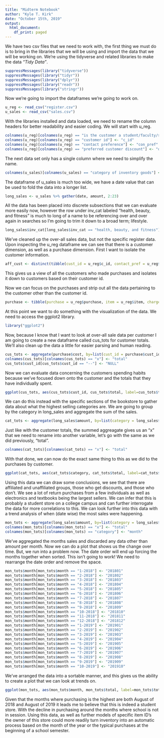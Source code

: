 ```yaml
---
title: "Midterm Notebook"
author: "Kyle T. Kirk"
date: "October 15th, 2019"
output:
  html_document:
    df_print: paged
---
```


We have two csv files that we need to work with, the first thing we must do is to bring in the libraries that we will be using and import the data that we will be working on. We're using the tidyverse and related libraries to make the data *"Tidy Data"*.

```r
suppressMessages(library("tidyverse"))
suppressMessages(library("tidyr"))
suppressMessages(library("dplyr"))
suppressMessages(library("readr"))
suppressMessages(library("stringr"))
```

Now we're going to import the dataframes we're going to work on.

```r
u_reg <- read_csv("register.csv")
u_sales <- read_csv("sales.csv")
```

With the libraries installed and data loaded, we need to rename the column headers for better readability and easier coding. We will start with u_reg.

```r
colnames(u_reg)[colnames(u_reg) == "is the customer a student/faculty/staff (0) or unaffiliated (1)"] <- "aff"
colnames(u_reg)[colnames(u_reg) == "customer id"] <- "c_id"
colnames(u_reg)[colnames(u_reg) == "contact preference"] <- "con_pref"
colnames(u_reg)[colnames(u_reg) == "preferred customer discount"] <- "discount"
```

The next data set only has a single column where we need to simplify the name.

```r
colnames(u_sales)[colnames(u_sales) == "category of inventory goods"] <- "inv_cat"
```

The dataframe of u_sales is much too wide, we have a date value that can be used to fold the data into a longer list.

```r
long_sales <- u_sales %>% gather(date, amount, 2:23)
```

All the data has been placed into discrete subsections that we can evaluate more easily now, however the row under inv_cat labeled "health, beauty, and fitness" is much to long of a name to be referencing over and over again in searches so I'm going to trim it down to a broad term; lifestyle.

```r
long_sales$inv_cat[long_sales$inv_cat == "health, beauty, and fitness"] <- "lifestyle"
```

We've cleaned up the over-all sales data, but not the specific register data. Upon inspecting the u_reg dataframe we can see that there is a customer dimension, as well as a purchase dimension. First I want to isolate the customer information. 

```r
aff_cust <- distinct(tibble(cust_id = u_reg$c_id, contact_pref = u_reg$con_pref, news_get = u_reg$newsletter))
```

This gives us a view of all the customers who made purchases and isolates it down to customers based on their customer id. 

Now we can focus on the purchases and strip out all the data pertaining to the customer other than the customer id.

```r
purchase <- tibble(purchase = u_reg$purchase, item = u_reg$item, charge = u_reg$charge, cost = u_reg$price, cust_id = u_reg$c_id, aff = u_reg$aff)
```

At this point we want to do something with the visualization of the data. We need to access the ggplot2 library.

```r
library("ggplot2")
```

Now, because I know that I want to look at over-all sale data per customer I am going to create a new dataframe called cus_tots for customer totals. We'll also clean up the data a little for easier parsing and human reading.

```r
cus_tots <- aggregate(purchase$cost, by=list(cust_id = purchase$cust_id), FUN=sum)
colnames(cus_tots)[colnames(cus_tots) == "x"] <- "total"
cus_tots$cust_id[cus_tots$cust_id == "--"] <- "NULL"
```

Now we can evaluate data concerning the customers spending habits because we've focused down onto the customer and the totals that they have individually spent.

```r
ggplot(cus_tots, aes(cus_tots$cust_id, cus_tots$total, label=cus_tots$total)) + geom_bar(stat = "identity", fill = "lightblue") + scale_x_discrete("Customer ID") + scale_y_continuous("Spent") + theme(axis.text.x = element_text(angle = 90, vjust = 0.5)) + geom_text(size = 3, position = position_stack(vjust = .9))
```

We can do this instead with the specific sections of the bookstore to gather data about what the highest selling categories are. We are going to group by the category in long_sales and aggregate the sum of the sales.

```r
cat_tots <- aggregate(long_sales$amount, by=list(category = long_sales$inv_cat), FUN=sum)
```

Just like with the customer totals, the summed aggreagate gives us an "x" that we need to rename into another variable, let's go with the same as we did previously, "total".
```r
colnames(cat_tots)[colnames(cat_tots) == "x"] <- "total"
```

With that done, we can now do the exact same thing to this as we did to the purchases by customer.

```r
ggplot(cat_tots, aes(cat_tots$category, cat_tots$total, label=cat_tots$total)) + geom_bar(stat = "identity", fill = "lightblue") + scale_x_discrete("Customer ID") + scale_y_continuous("Spent") + theme(axis.text.x = element_text(angle = 90, vjust = 0.5)) + geom_text(size = 3, position = position_stack(vjust = 0.9))
```

Using this data we can draw some conclusions, we see that there are affiliated and unaffiliated groups, those who get discounts, and those who don't. We see a lot of return purchases from a few individuals as well as electronics and textbooks being the largest sellers. We can infer that this is probably a student store on a college campus and can further interrogate the data for more correlations to this. We can look further into this data with a trend analysis of when (date wise) the most sales were happening.

```r
mon_tots <- aggregate(long_sales$amount, by=list(category = long_sales$date), FUN=sum)
colnames(mon_tots)[colnames(mon_tots) == "x"] <- "total"
colnames(mon_tots)[colnames(mon_tots) == "category"] <- "month"
```

We've aggregated the months sales and discarded any data other than amount per month. Now we can do a plot that shows us the change over time. But, we run into a problem now. The date order will end up forcing the months together when sorted. This isn't going to work! We need to rearrange the date order and remove the space.

```r
mon_tots$month[mon_tots$month == "1-2018"] <- "201801"
mon_tots$month[mon_tots$month == "2-2018"] <- "201802"
mon_tots$month[mon_tots$month == "3-2018"] <- "201803"
mon_tots$month[mon_tots$month == "4-2018"] <- "201804"
mon_tots$month[mon_tots$month == "5-2018"] <- "201805"
mon_tots$month[mon_tots$month == "6-2018"] <- "201806"
mon_tots$month[mon_tots$month == "7-2018"] <- "201807"
mon_tots$month[mon_tots$month == "8-2018"] <- "201808"
mon_tots$month[mon_tots$month == "9-2018"] <- "201809"
mon_tots$month[mon_tots$month == "10-2018"] <- "201810"
mon_tots$month[mon_tots$month == "11-2018"] <- "201811"
mon_tots$month[mon_tots$month == "12-2018"] <- "201812"
mon_tots$month[mon_tots$month == "1-2019"] <- "201901"
mon_tots$month[mon_tots$month == "2-2019"] <- "201902"
mon_tots$month[mon_tots$month == "3-2019"] <- "201903"
mon_tots$month[mon_tots$month == "4-2019"] <- "201904"
mon_tots$month[mon_tots$month == "5-2019"] <- "201905"
mon_tots$month[mon_tots$month == "6-2019"] <- "201906"
mon_tots$month[mon_tots$month == "7-2019"] <- "201907"
mon_tots$month[mon_tots$month == "8-2019"] <- "201908"
mon_tots$month[mon_tots$month == "9-2019"] <- "201909"
mon_tots$month[mon_tots$month == "10-2019"] <- "201910"
```


We've arranged the data into a sortable manner, and this gives us the ability to create a plot that we can look at trends on.


```r
ggplot(mon_tots, aes(mon_tots$month, mon_tots$total, label=mon_tots$total)) + geom_bar(stat = "identity", fill = "lightblue") + scale_x_discrete("Monthly Sales") + scale_y_continuous("Spent") + theme(axis.text.x = element_text(angle = 90, vjust = 0.5)) + geom_text(size = 3, position = position_stack(vjust = 0.9))
```

Given that the months where purchasing is the highest are both August of 2018 and August of 2019 it leads me to believe that this is indeed a student store. With the decline in purchasing around the months where school is not in session. Using this data, as well as further models of specific item ID's the owner of this store could more readily turn inventory into an automatic process based on the month of the year or the typical purchases at the beginning of a school semester.
